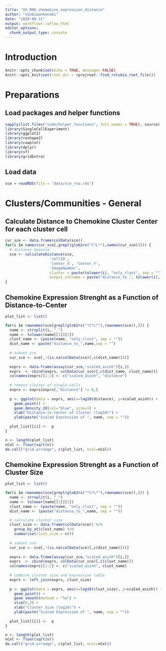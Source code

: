 ```yaml
---
title: "XX_RNA_chemokine_expression_distance"
author: "toobiwankenobi"
date: "2020-09-11"
output: workflowr::wflow_html
editor_options:
  chunk_output_type: console
---
```


# Introduction

```r
knitr::opts_chunk$set(echo = TRUE, message= FALSE)
knitr::opts_knit$set(root.dir = rprojroot::find_rstudio_root_file())
```

# Preparations

## Load packages and helper functions

```r
sapply(list.files("code/helper_functions", full.names = TRUE), source)
library(SingleCellExperiment)
library(ggplot2)
library(reshape2)
library(cowplot)
library(dplyr)
library(sf)
library(gridExtra)
```

## Load data

```r
sce = readRDS(file = "data/sce_rna.rds")
```

# Clusters/Communities - General

## Calculate Distance to Chemokine Cluster Center for each cluster cell

```r
cur_sce <- data.frame(colData(sce))
for(i in names(cur_sce[,grepl(glob2rx("C*L*"),names(cur_sce))])) {
  # distance measure
  sce <- calculateDistance(sce,
                    'cellID', 
                    'Center_X', 'Center_Y', 
                    'ImageNumber',
                    cluster = paste(tolower(i), "only_clust", sep = ""),
                    output_colname = paste("distance_to_", tolower(i), sep = ""))
} 

```

## Chemokine Expression Strenght as a Function of Distance-to-Center

```r
plot_list <- list()

for(i in rownames(sce[grepl(glob2rx("*C*L*"),rownames(sce)),])) {
  name <- strsplit(i, "_")
  name <- tolower(name[[1]][2])
  clust_name <- (paste(name, "only_clust", sep = ""))
  dist_name <- paste("distance_to_",name,sep = "")
  
  # subset sce
  cur_sce <- sce[,!(is.na(colData(sce)[,c(dist_name)]))]
  
  exprs <- data.frame(assay(cur_sce,"scaled_asinh")[i,])
  exprs  <- cbind(exprs, colData(cur_sce)[,c(dist_name, clust_name)])
  colnames(exprs)[1:2] <- c("scaled_asinh", "distance")
  
  # remove cluster of single-cells
  exprs <- exprs[exprs[,"distance"] != 0,]
  
  p <- ggplot(data = exprs, aes(x=log10(distance), y=scaled_asinh)) + 
    geom_point() + 
    geom_density_2d(col="blue", size=1) +
    xlab("Distance-to-Center of Cluster (log10)") + 
    ylab(paste("Scaled Expression of ", name, sep = ""))
  
  plot_list[[i]] <-  p
}

n <- length(plot_list)
nCol <- floor(sqrt(n))
do.call("grid.arrange", c(plot_list, ncol=nCol))
```

## Chemokine Expression Strenght as a Function of Cluster Size

```r
plot_list <- list()

for(i in rownames(sce[grepl(glob2rx("*C*L*"),rownames(sce)),])) {
  name <- strsplit(i, "_")
  name <- tolower(name[[1]][2])
  clust_name <- (paste(name, "only_clust", sep = ""))
  dist_name <- (paste("distance_to_",name, sep = ""))

  # calculate cluster size
  clust_size <- data.frame(colData(sce)) %>%
    group_by_at(clust_name) %>%
    summarise(clust_size = n()) 
  
  # subset sce
  cur_sce <- sce[,!(is.na(colData(sce)[,c(dist_name)]))]
  
  exprs <- data.frame(assay(cur_sce,"scaled_asinh")[i,])
  exprs  <- cbind(exprs, colData(cur_sce)[,c(clust_name)])
  colnames(exprs)[1:2] <- c("scaled_asinh", clust_name)
  
  # combine cluster size and expression table
  exprs <- left_join(exprs, clust_size)
  
  p <- ggplot(data = exprs, aes(x=log10(clust_size), y=scaled_asinh)) + 
    geom_point() + 
    geom_smooth(method = "lm") +
    xlim(0,3) +
    xlab("Cluster Size (log10)") + 
    ylab(paste("Scaled Expression of ", name, sep = ""))
  
  plot_list[[i]] <-  p
}

n <- length(plot_list)
nCol <- floor(sqrt(n))
do.call("grid.arrange", c(plot_list, ncol=nCol))
```


